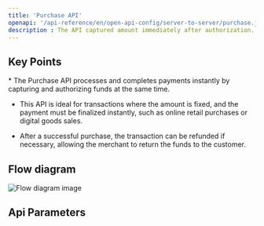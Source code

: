 ```yaml
---
title: 'Purchase API'
openapi: '/api-reference/en/open-api-config/server-to-server/purchase.json POST /api/v1/server-to-server-interface/payment'
description : The API captured amount immediately after authorization.
---
```


## Key Points

<Info>
  * The Purchase API processes and completes payments instantly by capturing and authorizing funds at the same time.

  * This API is ideal for transactions where the amount is fixed, and the payment must be finalized instantly, such as online retail purchases or digital goods sales.

  * After a successful purchase, the transaction can be refunded if necessary, allowing the merchant to return the funds to the customer.
</Info>

## Flow diagram

![Flow diagram image](/images/timeline-diagram/flows-API-Purchase.svg)

## Api Parameters